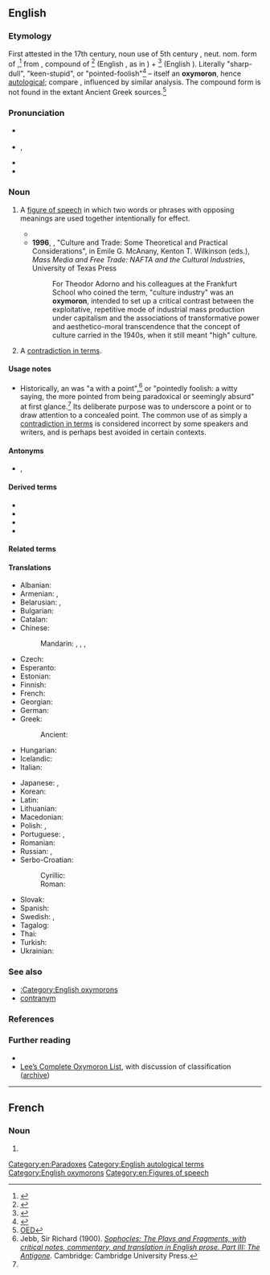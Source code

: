 {{also|Oxymoron|oxymóron}}
==English==
{{was wotd|2006|July|12}}
{{wikipedia}}

===Etymology===
First attested in the 17th century, noun use of 5th century {{bor|en|la|oxymōrum|pos=adj}}, neut. nom. form of {{m|la|oxymōrus|pos=adj}},<ref name="L+S">{{R:L&S|oxymōrus|2=oxymorus}}</ref> from {{der|en|grc|ὀξύμωρος}}, compound of {{m|grc|ὀξύς||sharp, keen, pointed}}<ref>{{R:LSJ|o)cu/s2|ὀξύς}}</ref> (English {{m|en|oxy-}}, as in {{m|en|oxygen}}) + {{m|grc|μωρός||dull, stupid, foolish}}<ref>{{R:LSJ|mwro/s|μωρός}}</ref> (English {{m|en|moron||stupid person}}). Literally "sharp-dull", "keen-stupid", or "pointed-foolish"<ref name="LSJ">{{R:LSJ|o)cu/mwros|ὀξύμωρος}}</ref> – itself an '''oxymoron''', hence [[autological]]; compare {{m|en|sophomore|lit=wise fool}}, influenced by similar analysis. The compound form {{m|grc|ὀξύμωρον}} is not found in the extant Ancient Greek sources.<ref>[http://dictionary.oed.com/cgi/entry/50168789 OED]</ref>
{{root|en|ine-pro|*h₂eḱ-}}

===Pronunciation===
* {{a|UK}} {{IPA|en|/ɒksɪˈmɔːɹɒn/}}
* {{a|US}} {{enPR|äk-sē-môrʹ-än|äk-sĭ-môrʹ-än}}, {{IPA|en|/ˌɑksiˈmɔɹɑn/|/ɑksɪˈmɔɹɑn/}}
* {{audio|en|en-us-oxymoron.ogg|Audio (US)}}
* {{audio|en|en-au-oxymoron.ogg|Audio (AU)}}

===Noun===
{{en-noun|s|oxymora}}

{{examples|sense=rhetoric|examples={{w|William Shakespeare}}, ''[[s:Romeo and Juliet (Shakespeare)|Romeo and Juliet]]'' (c. 1591–1595)<br>Parting is such sweet sorrow.}}

# {{lb|en|rhetoric}} A [[figure of speech]] in which two words or phrases with opposing meanings are used together intentionally for effect.
#* {{RQ:Langley Rhetoric|35|In '''''Oxymoron''''' jarring phrases join<br>And terms opposed in harmony combine.}}
#* '''1996''', {{w|John Sinclair (sociologist)|John Sinclair}}, "Culture and Trade: Some Theoretical and Practical Considerations", in Emile G. McAnany, Kenton T. Wilkinson (eds.), ''Mass Media and Free Trade: NAFTA and the Cultural Industries'', University of Texas Press
#*: For Theodor Adorno and his colleagues at the Frankfurt School who coined the term, "culture industry" was an '''oxymoron''', intended to set up a critical contrast between the exploitative, repetitive mode of industrial mass production under capitalism and the associations of transformative power and aesthetico-moral transcendence that the concept of culture carried in the 1940s, when it still meant "high" culture.
# {{lb|en|loosely|sometimes|_|proscribed}} A [[contradiction in terms]].

====Usage notes====
* Historically, an {{m|en||oxymoron}} was "a {{l|en|paradox}} with a point",<ref>Jebb, Sir Richard (1900). ''[http://www.perseus.tufts.edu/hopper/text?doc=Perseus:text:1999.04.0023:text=comm:commline=74&highlight=o%29cu%2Fmwron Sophocles: The Plays and Fragments, with critical notes, commentary, and translation in English prose. Part III: The Antigone]''. Cambridge: Cambridge University Press.</ref> or "pointedly foolish: a witty saying, the more pointed from being paradoxical or seemingly absurd" at first glance.<ref name="LSJ" /> Its deliberate purpose was to underscore a point or to draw attention to a concealed point. The common {{l|en|vernacular}} use of {{m|en||oxymoron}} as simply a [[contradiction in terms]] is considered incorrect by some speakers and writers, and is perhaps best avoided in certain contexts.

====Antonyms====
* {{l|en|pleonasm}}, {{l|en|redundancy}}

====Derived terms====
* {{l|en|oxymoronic}}
* {{l|en|oxymoronically}}
* {{l|en|oxymoronicity}}
* {{l|en|oxymoronicness}}

====Related terms====
{{rel2|en
|moron
|oxy-
|paradox
|sophomore
|paroxysm
|oxalic}}

====Translations====
{{trans-top|figure of speech}}
* Albanian: {{t|sq|oksimoron|m}}
* Armenian: {{t+|hy|նրբաբանություն}}, {{t+|hy|օքսիմորոն}}
* Belarusian: {{t|be|аксю́маран|m}}, {{t|be|аксі́маран|m}}
* Bulgarian: {{t+|bg|окси́морон|m}}
* Catalan: {{t+|ca|oxímoron|m}}
* Chinese:
*: Mandarin: {{t|cmn|矛盾修飾法|sc=Hani}}, {{t|cmn|矛盾修饰法|tr=máodùn xiūshìfǎ|sc=Hani}}, {{t|cmn|矛盾語|sc=Hani}}, {{t|cmn|矛盾语|tr=máodùnyǔ|sc=Hani}}
* Czech: {{t|cs|oxymóron|m}}
* Esperanto: {{t+|eo|oksimoro}}
* Estonian: {{t|et|oksüümoron}}
* Finnish: {{t+|fi|oksymoron}}
* French: {{t+|fr|oxymore|m}}
* Georgian: {{t+|ka|ოქსიმორონი}}
* German: {{t+|de|Oxymoron|n}}
* Greek: {{t|el|οξύμωρο σχήμα|n}}
*: Ancient: {{t|grc|ὀξύμωρον|n}}
* Hungarian: {{t|hu|oximoron}}
* Icelandic: {{t+|is|refhvörf|n-p}}
* Italian: {{t+|it|ossimoro|m}}
{{trans-mid}}
* Japanese: {{t|ja|撞着語法|tr=どうちゃくごほう, dōchaku gohō|sc=Jpan}}, {{t|ja|矛盾語法|tr=むじゅんごほう, mujun gohō}}
* Korean: {{t|ko|모순어법}}
* Latin: {{t|la|oxymorum|n}}
* Lithuanian: {{t+|lt|oksimoronas|m}}
* Macedonian: {{t|mk|оксиморон|m|sc=Cyrl}}
* Polish: {{t+|pl|oksymoron|m-in}}, {{t+|pl|antylogia|f}}
* Portuguese: {{t+|pt|oxímoro|m}}, {{t+|pt|oximoro|m}}
* Romanian: {{t+|ro|oximoron|n}}
* Russian: {{t+|ru|окси́морон|m}}, {{t+|ru|оксю́морон|m}}
* Serbo-Croatian:
*: Cyrillic: {{t|sh|оксиморон|m}}
*: Roman: {{t+|sh|oksimoron|m}}
* Slovak: {{t|sk|oxymorón|m}}
* Spanish: {{t+|es|oxímoron|m}}
* Swedish: {{t+|sv|oxymoron}}, {{t|sv|självmotsägelse}}
* Tagalog: {{t|tl|kulanglabis}}
* Thai: {{t+|th|ปฏิพจน์}}
* Turkish: {{t+|tr|oksimoron}}
* Ukrainian: {{t|uk|окси́морон|m}}
{{trans-bottom}}

{{trans-see|contradiction in terms}}

===See also===
* [[:Category:English oxymorons]]
* [[contranym]]

===References===
<references/>

===Further reading===
* {{pedia|Oxymoron}}
* [http://lee.critesclan.com/oxymorons.html Lee’s Complete Oxymoron List], with discussion of classification ([http://web.archive.org/web/20080617020051/http://lee.critesclan.com/oxymorons.html archive])

[[Category:en:Paradoxes]]
[[Category:English autological terms]]
[[Category:English oxymorons]]
[[Category:en:Figures of speech]]

----

==French==

===Noun===
{{fr-noun|m}}

# {{l|en|oxymoron}}